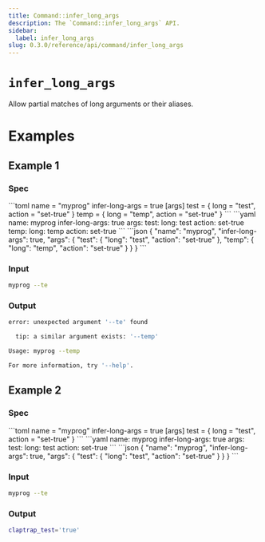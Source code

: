 ```yaml
---
title: Command::infer_long_args
description: The `Command::infer_long_args` API.
sidebar:
  label: infer_long_args
slug: 0.3.0/reference/api/command/infer_long_args
---
```



# `infer_long_args` <LinkButton href="https://docs.rs/clap/latest/clap/struct.Command.html#method.infer_long_args" icon="open-book" variant="minimal" />

<Badge text="since 0.1.0" size="small" />

Allow partial matches of long arguments or their aliases.

# Examples

## Example 1

### Spec

<Tabs syncKey="format">
  <TabItem label="TOML">
    ```toml
    name = "myprog"
    infer-long-args = true
    [args]
    test = { long = "test", action = "set-true" }
    temp = { long = "temp", action = "set-true" }
    ```
  </TabItem>

  <TabItem label="YAML">
    ```yaml
    name: myprog
    infer-long-args: true
    args:
      test:
        long: test
        action: set-true
      temp:
        long: temp
        action: set-true
    ```
  </TabItem>

  <TabItem label="JSON">
    ```json
    {
      "name": "myprog",
      "infer-long-args": true,
      "args": {
        "test": {
          "long": "test",
          "action": "set-true"
        },
        "temp": {
          "long": "temp",
          "action": "set-true"
        }
      }
    }
    ```
  </TabItem>
</Tabs>

### Input

```bash
myprog --te
```

### Output

```bash
error: unexpected argument '--te' found

  tip: a similar argument exists: '--temp'

Usage: myprog --temp

For more information, try '--help'.
```

## Example 2

### Spec

<Tabs syncKey="format">
  <TabItem label="TOML">
    ```toml
    name = "myprog"
    infer-long-args = true
    [args]
    test = { long = "test", action = "set-true" }
    ```
  </TabItem>

  <TabItem label="YAML">
    ```yaml
    name: myprog
    infer-long-args: true
    args:
      test:
        long: test
        action: set-true
    ```
  </TabItem>

  <TabItem label="JSON">
    ```json
    {
      "name": "myprog",
      "infer-long-args": true,
      "args": {
        "test": {
          "long": "test",
          "action": "set-true"
        }
      }
    }
    ```
  </TabItem>
</Tabs>

### Input

```bash
myprog --te
```

### Output

```bash
claptrap_test='true'
```
